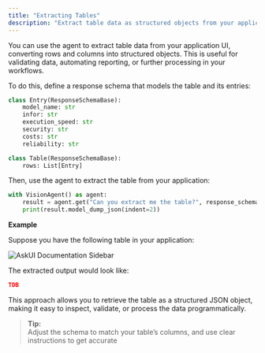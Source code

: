 ---
title: "Extracting Tables"
description: "Extract table data as structured objects from your application"
---

You can use the agent to extract table data from your application UI, converting rows and columns into structured objects. This is useful for validating data, automating reporting, or further processing in your workflows.

To do this, define a response schema that models the table and its entries:

```python
class Entry(ResponseSchemaBase):
    model_name: str
    infor: str
    execution_speed: str
    security: str
    costs: str
    reliability: str

class Table(ResponseSchemaBase):
    rows: List[Entry]
```

Then, use the agent to extract the table from your application:

```python
with VisionAgent() as agent:
    result = agent.get("Can you extract me the table?", response_schema=Table)
    print(result.model_dump_json(indent=2))
```

**Example**

Suppose you have the following table in your application:

![AskUI Documentation Sidebar](images/table_website.png)

The extracted output would look like:

```json
TDB
```

This approach allows you to retrieve the table as a structured JSON object, making it easy to inspect, validate, or process the data programmatically.

> **Tip:**  
> Adjust the schema to match your table’s columns, and use clear instructions to get accurate



